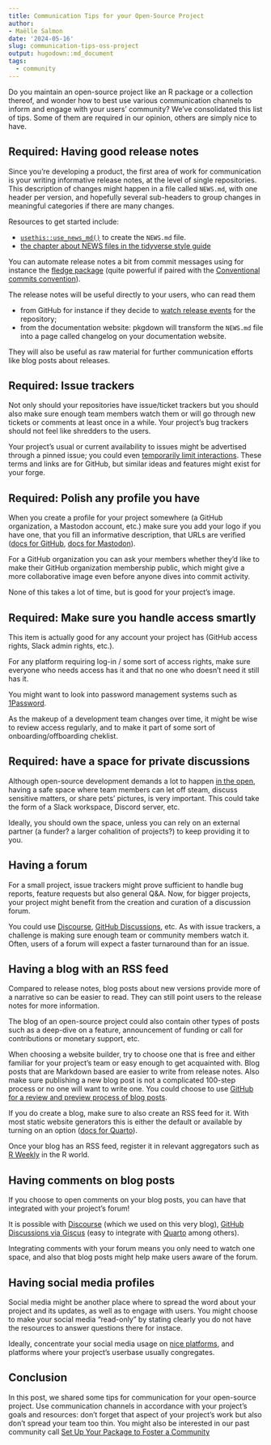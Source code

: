 ```yaml
---
title: Communication Tips for your Open-Source Project
author: 
- Maëlle Salmon
date: '2024-05-16'
slug: communication-tips-oss-project
output: hugodown::md_document
tags:
  - community
---
```


Do you maintain an open-source project like an R package or a collection thereof, and wonder how to best use various communication channels to inform and engage with your users' community?
We've consolidated this list of tips.
Some of them are required in our opinion, others are simply nice to have.

## Required: Having good release notes

Since you're developing a product, the first area of work for communication is your writing informative release notes, at the level of single repositories.
This description of changes might happen in a file called `NEWS.md`, with one header per version, and hopefully several sub-headers to group changes in meaningful categories if there are many changes.

Resources to get started include:

- [`usethis::use_news_md()`](https://usethis.r-lib.org/reference/use_news_md.html) to create the `NEWS.md` file.
- [the chapter about NEWS files in the tidyverse style guide](https://style.tidyverse.org/news.html)

You can automate release notes a bit from commit messages using for instance the [fledge package](https://fledge.cynkra.com/dev/) (quite powerful if paired with the [Conventional commits convention](https://www.conventionalcommits.org/en/v1.0.0/)).

The release notes will be useful directly to your users, who can read them

- from GitHub for instance if they decide to [watch release events](https://docs.github.com/en/account-and-profile/managing-subscriptions-and-notifications-on-github/setting-up-notifications/configuring-notifications#configuring-your-watch-settings-for-an-individual-repository) for the repository;
- from the documentation website: pkgdown will transform the `NEWS.md` file into a page called changelog on your documentation website.

They will also be useful as raw material for further communication efforts like blog posts about releases.

## Required: Issue trackers

Not only should your repositories have issue/ticket trackers but you should also make sure enough team members watch them or will go through new tickets or comments at least once in a while.
Your project's bug trackers should not feel like shredders to the users.

Your project's usual or current availability to issues might be advertised through a pinned issue; you could even [temporarily limit interactions](https://docs.github.com/en/communities/moderating-comments-and-conversations/limiting-interactions-in-your-repository).
These terms and links are for GitHub, but similar ideas and features might exist for your forge.

## Required: Polish any profile you have

When you create a profile for your project somewhere (a GitHub organization, a Mastodon account, etc.) make sure you add your logo if you have one, that you fill an informative description, that URLs are verified ([docs for GitHub](https://docs.github.com/en/organizations/managing-organization-settings/verifying-or-approving-a-domain-for-your-organization), [docs for Mastodon](https://joinmastodon.org/verification)).

For a GitHub organization you can ask your members whether they'd like to make their GitHub organization membership public, which might give a more collaborative image even before anyone dives into commit activity.

None of this takes a lot of time, but is good for your project's image.

## Required: Make sure you handle access smartly

This item is actually good for any account your project has (GitHub access rights, Slack admin rights, etc.).

For any platform requiring log-in / some sort of access rights, make sure everyone who needs access has it and that no one who doesn't need it still has it.

You might want to look into password management systems such as [1Password](https://1password.com/).

As the makeup of a development team changes over time, it might be wise to review access regularly, and to make it part of some sort of onboarding/offboarding cheklist.

## Required: have a space for private discussions

Although open-source development demands a lot to happen [in the open](https://producingoss.com/en/producingoss.html#avoid-private-discussions), having a safe space where team members can let off steam, discuss sensitive matters, or share pets' pictures, is very important.
This could take the form of a Slack workspace, Discord server, etc.

Ideally, you should own the space, unless you can rely on an external partner (a funder? a larger cohalition of projects?) to keep providing it to you.

## Having a forum 

For a small project, issue trackers might prove sufficient to handle bug reports, feature requests but also general Q&A.
Now, for bigger projects, your project might benefit from the creation and curation of a discussion forum.

You could use [Discourse](https://www.discourse.org/), [GitHub Discussions](https://docs.github.com/fr/discussions), etc. 
As with issue trackers, a challenge is making sure enough team or community members watch it.
Often, users of a forum will expect a faster turnaround than for an issue.


## Having a blog with an RSS feed

Compared to release notes, blog posts about new versions provide more of a narrative so can be easier to read.
They can still point users to the release notes for more information.

The blog of an open-source project could also contain other types of posts such as a deep-dive on a feature, announcement of funding or call for contributions or monetary support, etc.

When choosing a website builder, try to choose one that is free and either familiar for your project's team or easy enough to get acquainted with. 
Blog posts that are Markdown based are easier to write from release notes. 
Also make sure publishing a new blog post is not a complicated 100-step process or no one will want to write one.
You could choose to use [GitHub for a review and preview process of blog posts](https://blogguide.ropensci.org/).

If you do create a blog, make sure to also create an RSS feed for it.
With most static website generators this is either the default or available by turning on an option ([docs for Quarto](https://quarto.org/docs/websites/website-blog.html#rss-feed)).

Once your blog has an RSS feed, register it in relevant aggregators such as [R Weekly](https://github.com/rweekly/rweekly.org?tab=readme-ov-file#regular-r-posts-submit-your-rss-feed) in the R world.

## Having comments on blog posts

If you choose to open comments on your blog posts, you can have that integrated with your project's forum!

It is possible with [Discourse](https://meta.discourse.org/t/embed-discourse-comments-on-another-website-via-javascript/31963) (which we used on this very blog), [GitHub Discussions via Giscus](https://giscus.app/fr) (easy to integrate with [Quarto](https://quarto.org/docs/output-formats/html-basics.html#commenting) among others).

Integrating comments with your forum means you only need to watch one space, and also that blog posts might help make users aware of the forum.

## Having social media profiles

Social media might be another place where to spread the word about your project and its updates, as well as to engage with users.
You might choose to make your social media "read-only" by stating clearly you do not have the resources to answer questions there for instace.

Ideally, concentrate your social media usage on [nice platforms](/blog/2022/11/16/mastodon-en/), and platforms where your project's userbase usually congregates.

## Conclusion

In this post, we shared some tips for communication for your open-source project.
Use communication channels in accordance with your project's goals and resources: don't forget that aspect of your project's work but also don't spread your team too thin.
You might also be interested in our past community call [Set Up Your Package to Foster a Community](/blog/2021/04/28/commcall-pkg-community/)
